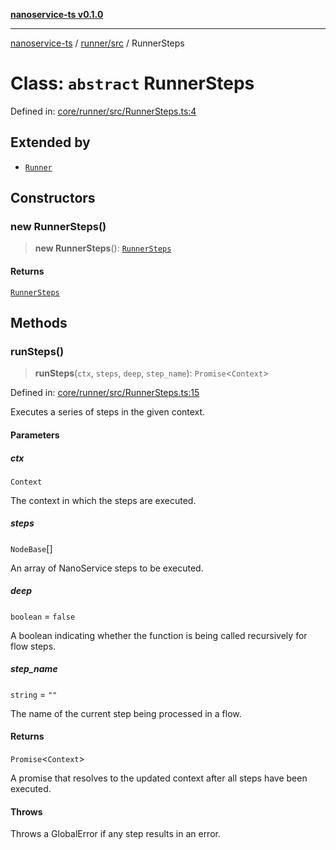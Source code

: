 [**nanoservice-ts v0.1.0**](/docs/ref/README)

***

[nanoservice-ts](/docs/ref/README) / [runner/src](/docs/ref/runner/src/README) / RunnerSteps

# Class: `abstract` RunnerSteps

Defined in: [core/runner/src/RunnerSteps.ts:4](https://github.com/deskree-inc/nanoservice-ts/blob/3ff7c6796e400e5bcd826090854040c1559068d4/core/runner/src/RunnerSteps.ts#L4)

## Extended by

- [`Runner`](/docs/ref/runner/src/classes/Runner)

## Constructors

### new RunnerSteps()

> **new RunnerSteps**(): [`RunnerSteps`](/docs/ref/runner/src/classes/RunnerSteps)

#### Returns

[`RunnerSteps`](/docs/ref/runner/src/classes/RunnerSteps)

## Methods

### runSteps()

> **runSteps**(`ctx`, `steps`, `deep`, `step_name`): `Promise`\<`Context`\>

Defined in: [core/runner/src/RunnerSteps.ts:15](https://github.com/deskree-inc/nanoservice-ts/blob/3ff7c6796e400e5bcd826090854040c1559068d4/core/runner/src/RunnerSteps.ts#L15)

Executes a series of steps in the given context.

#### Parameters

##### ctx

`Context`

The context in which the steps are executed.

##### steps

`NodeBase`[]

An array of NanoService steps to be executed.

##### deep

`boolean` = `false`

A boolean indicating whether the function is being called recursively for flow steps.

##### step\_name

`string` = `""`

The name of the current step being processed in a flow.

#### Returns

`Promise`\<`Context`\>

A promise that resolves to the updated context after all steps have been executed.

#### Throws

Throws a GlobalError if any step results in an error.
